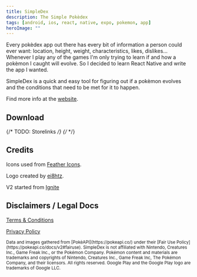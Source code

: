 ```yaml
---
title: SimpleDex
description: The Simple Pokèdex
tags: [android, ios, react, native, expo, pokemon, app]
heroImage: ""
---
```


Every pokèdex app out there has every bit of information a person could ever want: location, height, weight, characteristics, likes, dislikes... Whenever I play any of the games I'm only trying to learn if and how a pokèmon I caught will evolve. So I decided to learn React Native and write the app I wanted.

SimpleDex is a quick and easy tool for figuring out if a pokèmon evolves and the conditions that need to be met for it to happen.

Find more info at the [website](https://simpledex.cavender.io).

## Download

{/* TODO: Storelinks */}
{/* <StoreLinks googlePlayUrl="https://play.google.com/store/apps/details?id=com.cavender.simpledex&pcampaignid=pcampaignidMKT-Other-global-all-co-prtnr-py-PartBadge-Mar2515-1" /> */}

## Credits

Icons used from [Feather Icons](https://feathericons.com/).

Logo created by [ei8htz](https://www.fiverr.com/ei8htz).

V2 started from [Ignite](https://github.com/infinitered/ignite)

## Disclaimers / Legal Docs

[Terms & Conditions](https://simpledex.cavender.io/terms/)

[Privacy Policy](https://simpledex.cavender.io/privacy/)

<small>
  Data and images gathered from [PokèAPI](https://pokeapi.co/) under their [Fair
  Use Policy](https://pokeapi.co/docs/v2#fairuse).
</small>

<small>
  SimpleDex is not affiliated with Nintendo, Creatures Inc., Game Freak Inc., or
  the Pokémon Company. Pokémon content and materials are trademarks and
  copyrights of Nintendo, Creatures Inc., Game Freak Inc, The Pokémon Company,
  and their licensors. All rights reserved.
</small>

<small>
  Google Play and the Google Play logo are trademarks of Google LLC.
</small>
